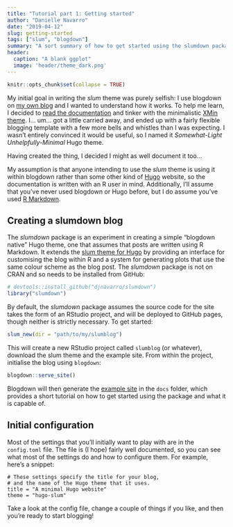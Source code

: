 ```yaml
---
title: "Tutorial part 1: Getting started"
author: "Danielle Navarro"
date: "2019-04-12"
slug: getting-started
tags: ["slum", "blogdown"]
summary: "A sort summary of how to get started using the slumdown package. It discusses how to install the package, set up a new site, and where to look for initial configuration."
header:
  caption: "A blank ggplot"
  image: 'header/theme_dark.png'
---
```


```r
knitr::opts_chunk$set(collapse = TRUE)
```

My initial goal in writing the *slum* theme was purely selfish: I use blogdown on [my own blog](https://djnavarro.net) and I wanted to understand how it works. To help me learn, I decided to [read the documentation](https://bookdown.org/yihui/blogdown/) and tinker with the minimalistic [XMin theme](https://github.com/yihui/hugo-xmin). I... um... got a little carried away, and ended up with a fairly flexible blogging template with a few more bells and whistles than I was expecting. I wasn't entirely convinced it would be useful, so I named it *Somewhat-Light Unhelpfully-Minimal* Hugo theme. 

Having created the thing, I decided I might as well document it too...

My assumption is that anyone intending to use the *slum* theme is using it within blogdown rather than some other kind of [Hugo](https://gohugo.io/) website, so the documentation is written with an R user in mind. Additionally, I'll assume that you've never used blogdown or Hugo before, but I do assume you've used [R Markdown](https://rmarkdown.rstudio.com/).

## Creating a slumdown blog

The *slumdown* package is an experiment in creating a simple "blogdown native" Hugo theme, one that assumes that posts are written using R Markdown. It extends the [slum theme for Hugo](https://github.com/djnavarro/hugo-slum) by providing an interface for customising the blog within R and a system for generating plots that use the same colour scheme as the blog post. The *slumdown* package is not on CRAN and so needs to be installed from GitHub:

```r
# devtools::install_github("djnavarro/slumdown")
library("slumdown")
```

By default, the *slumdown* package assumes the source code for the site takes the form of an RStudio project, and will be deployed to GitHub pages, though neither is strictly necessary. To get started:

```r
slum_new(dir = "path/to/my/slumblog") 
```

This will create a new RStudio project called `slumblog` (or whatever), download the slum theme and the example site. From within the project, initialise the blog using `blogdown`:

```r
blogdown::serve_site()
```

Blogdown will then generate the [example site](https://djnavarro.github.io/hugo-slum/) in the `docs` folder, which provides a short tutorial on how to get started using the package and what it is capable of. 



## Initial configuration

Most of the settings that you'll initially want to play with are in the `config.toml` file. The file is (I hope) fairly well documented, so you can see what most of the settings do and how to configure them. For example, here's
a snippet:

```
# These settings specify the title for your blog, 
# and the name of the Hugo theme that it uses.
title = "A minimal Hugo website"
theme = "hugo-slum"
```

Take a look at the config file, change a couple of things if you like, and then you're ready to start blogging!
